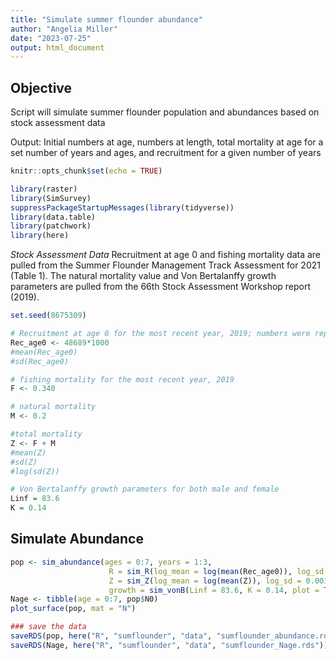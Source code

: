 ```yaml
---
title: "Simulate summer flounder abundance"
author: "Angelia Miller"
date: "2023-07-25"
output: html_document
---
```


## Objective ####
Script will simulate summer flounder population and abundances based on stock assessment data

Output: Initial numbers at age, numbers at length, total mortality at age for a set number of years and ages, and recruitment for a given number of years 

```r
knitr::opts_chunk$set(echo = TRUE)

library(raster)
library(SimSurvey)
suppressPackageStartupMessages(library(tidyverse))
library(data.table)
library(patchwork)
library(here)

```

_Stock Assessment Data_
Recruitment at age 0 and fishing mortality data are pulled from the Summer Flounder Management Track Assessment for 2021 (Table 1). The natural mortality value and Von Bertalanffy growth parameters are pulled from the 66th Stock Assessment Workshop report (2019).
```r
set.seed(8675309)

# Recruitment at age 0 for the most recent year, 2019; numbers were reported in thousands in the MTA report.
Rec_age0 <- 48689*1000
#mean(Rec_age0)
#sd(Rec_age0)

# fishing mortality for the most recent year, 2019
F <- 0.340

# natural mortality
M <- 0.2

#total mortality
Z <- F + M
#mean(Z)
#sd(Z)
#log(sd(Z))

# Von Bertalanffy growth parameters for both male and female
Linf = 83.6
K = 0.14
```


## Simulate Abundance 
```r

pop <- sim_abundance(ages = 0:7, years = 1:3,
                      R = sim_R(log_mean = log(mean(Rec_age0)), log_sd = 0.001, plot = TRUE),
                      Z = sim_Z(log_mean = log(mean(Z)), log_sd = 0.001, plot = TRUE),
                      growth = sim_vonB(Linf = 83.6, K = 0.14, plot = TRUE))
Nage <- tibble(age = 0:7, pop$N0)
plot_surface(pop, mat = "N")

```


```r
### save the data
saveRDS(pop, here("R", "sumflounder", "data", "sumflounder_abundance.rds"))
saveRDS(Nage, here("R", "sumflounder", "data", "sumflounder_Nage.rds"))
```

